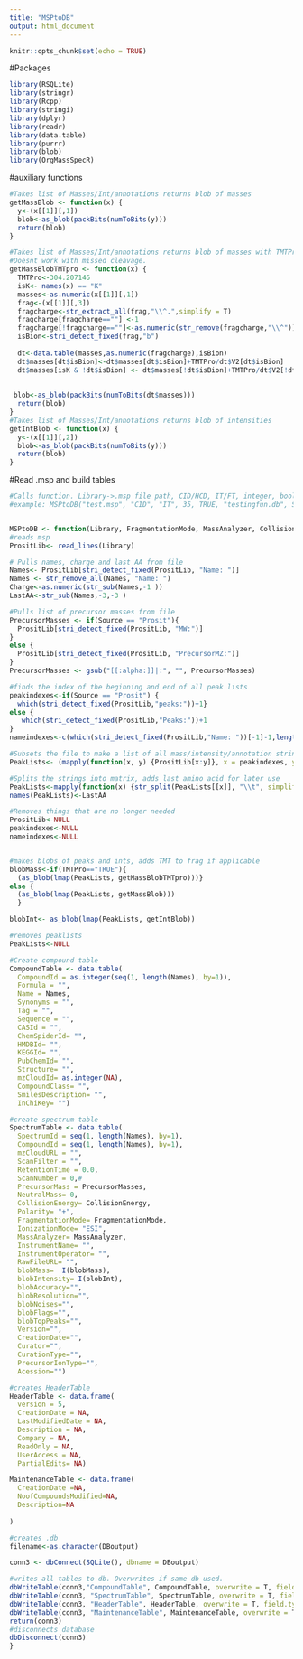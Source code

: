 ---
title: "MSPtoDB"
output: html_document
---

```{r setup, include=FALSE}
knitr::opts_chunk$set(echo = TRUE)
```

#Packages
```{r}
library(RSQLite)
library(stringr)
library(Rcpp)
library(stringi)
library(dplyr)
library(readr)
library(data.table)
library(purrr)
library(blob)
library(OrgMassSpecR)

```


#auxiliary functions 
```{r}
#Takes list of Masses/Int/annotations returns blob of masses
getMassBlob <- function(x) {
  y<-(x[[1]][,1])
  blob<-as_blob(packBits(numToBits(y)))
  return(blob)
}

#Takes list of Masses/Int/annotations returns blob of masses with TMTPro added
#Doesnt work with missed cleavage. 
getMassBlobTMTpro <- function(x) {
  TMTPro<-304.207146
  isK<- names(x) == "K"
  masses<-as.numeric(x[[1]][,1])
  frag<-(x[[1]][,3])
  fragcharge<-str_extract_all(frag,"\\^.",simplify = T)
  fragcharge[fragcharge==""] <-1
  fragcharge[!fragcharge==""]<-as.numeric(str_remove(fragcharge,"\\^"))
  isBion<-stri_detect_fixed(frag,"b")
 
  dt<-data.table(masses,as.numeric(fragcharge),isBion)
  dt$masses[dt$isBion]<-dt$masses[dt$isBion]+TMTPro/dt$V2[dt$isBion]
  dt$masses[isK & !dt$isBion] <- dt$masses[!dt$isBion]+TMTPro/dt$V2[!dt$isBion]
  
  
 blob<-as_blob(packBits(numToBits(dt$masses)))
  return(blob)
}
#Takes list of Masses/Int/annotations returns blob of intensities
getIntBlob <- function(x) {
  y<-(x[[1]][,2])
  blob<-as_blob(packBits(numToBits(y)))
  return(blob)
}

```


#Read .msp and build tables 
```{r}
#Calls function. Library->.msp file path, CID/HCD, IT/FT, integer, boolean, name of .db output
#example: MSPtoDB("test.msp", "CID", "IT", 35, TRUE, "testingfun.db", SpectraST/Prosit )


MSPtoDB <- function(Library, FragmentationMode, MassAnalyzer, CollisionEnergy, TMTPro, DBoutput, Source) {
#reads msp
PrositLib<- read_lines(Library)

# Pulls names, charge and last AA from file
Names<- PrositLib[stri_detect_fixed(PrositLib, "Name: ")]
Names <- str_remove_all(Names, "Name: ")
Charge<-as.numeric(str_sub(Names,-1 ))
LastAA<-str_sub(Names,-3,-3 )

#Pulls list of precursor masses from file
PrecursorMasses <- if(Source == "Prosit"){
  PrositLib[stri_detect_fixed(PrositLib, "MW:")]
}
else {
  PrositLib[stri_detect_fixed(PrositLib, "PrecursorMZ:")]
}
PrecursorMasses <- gsub("[[:alpha:]]|:", "", PrecursorMasses)

#finds the index of the beginning and end of all peak lists
peakindexes<-if(Source == "Prosit") {
  which(stri_detect_fixed(PrositLib,"peaks:"))+1}
else {
   which(stri_detect_fixed(PrositLib,"Peaks:"))+1
}
nameindexes<-c(which(stri_detect_fixed(PrositLib,"Name: "))[-1]-1,length(PrositLib))

#Subsets the file to make a list of all mass/intensity/annotation strings
PeakLists<- (mapply(function(x, y) {PrositLib[x:y]}, x = peakindexes, y = nameindexes))

#Splits the strings into matrix, adds last amino acid for later use
PeakLists<-mapply(function(x) {str_split(PeakLists[[x]], "\\t", simplify = T)}, x = seq(from=1,to=length(PeakLists), by=1))
names(PeakLists)<-LastAA

#Removes things that are no longer needed
PrositLib<-NULL
peakindexes<-NULL
nameindexes<-NULL


#makes blobs of peaks and ints, adds TMT to frag if applicable
blobMass<-if(TMTPro=="TRUE"){ 
  (as_blob(lmap(PeakLists, getMassBlobTMTpro)))}
else {
  (as_blob(lmap(PeakLists, getMassBlob)))
  }

blobInt<- as_blob(lmap(PeakLists, getIntBlob))

#removes peaklists
PeakLists<-NULL

#Create compound table
CompoundTable <- data.table(
  CompoundId = as.integer(seq(1, length(Names), by=1)), 
  Formula = "", 
  Name = Names,
  Synonyms = "",
  Tag = "",
  Sequence = "",
  CASId = "",
  ChemSpiderId= "",
  HMDBId= "",
  KEGGId= "",
  PubChemId= "",
  Structure= "",
  mzCloudId= as.integer(NA),
  CompoundClass= "",
  SmilesDescription= "",
  InChiKey= "")

#create spectrum table
SpectrumTable <- data.table(
  SpectrumId = seq(1, length(Names), by=1), 
  CompoundId = seq(1, length(Names), by=1), 
  mzCloudURL = "",
  ScanFilter = "",
  RetentionTime = 0.0,
  ScanNumber = 0,#
  PrecursorMass = PrecursorMasses,
  NeutralMass= 0,
  CollisionEnergy= CollisionEnergy,
  Polarity= "+",
  FragmentationMode= FragmentationMode,
  IonizationMode= "ESI",
  MassAnalyzer= MassAnalyzer,
  InstrumentName= "",
  InstrumentOperator= "",
  RawFileURL= "",
  blobMass=  I(blobMass),
  blobIntensity= I(blobInt),
  blobAccuracy="",
  blobResolution="",
  blobNoises="",
  blobFlags="",
  blobTopPeaks="",
  Version="",
  CreationDate="",
  Curator="",
  CurationType="",
  PrecursorIonType="",
  Acession="")

#creates HeaderTable
HeaderTable <- data.frame(
  version = 5, 
  CreationDate = NA, 
  LastModifiedDate = NA,
  Description = NA,
  Company = NA,
  ReadOnly = NA,
  UserAccess = NA,
  PartialEdits= NA)

MaintenanceTable <- data.frame(
  CreationDate =NA,
  NoofCompoundsModified=NA,
  Description=NA
  
)

#creates .db
filename<-as.character(DBoutput)

conn3 <- dbConnect(SQLite(), dbname = DBoutput)

#writes all tables to db. Overwrites if same db used.
dbWriteTable(conn3,"CompoundTable", CompoundTable, overwrite = T, field.types = c(CompoundId="INTEGER PRIMARY KEY", Synonyms="BLOB_TEXT", Structure="BLOB_TEXT"))
dbWriteTable(conn3, "SpectrumTable", SpectrumTable, overwrite = T, field.types = c( SpectrumId = "INTEGER PRIMARY KEY", CompoundId ="INTEGER REFERENCES [CompoundTable]", blobMass="BLOB", blobIntensity="BLOB", RetentionTime = "DOUBLE", ScanNumber ="INTEGER", PrecursorMass="DOUBLE", NeutralMass="DOUBLE", blobAccuracy = "BLOB",blobFlags = "BLOB",blobResolution = "BLOB",blobNoises = "BLOB",blobTopPeaks = "BLOB", Version = "INTEGER"))
dbWriteTable(conn3, "HeaderTable", HeaderTable, overwrite = T, field.types = c(version = "INTEGER NOT NULL DEFAULT 0", CreationDate="TEXT",LastModifiedDate="TEXT", Description="TEXT", Company="TEXT", ReadOnly = "BOOL", UserAccess="TEXT", PartialEdits = "BOOL"))
dbWriteTable(conn3, "MaintenanceTable", MaintenanceTable, overwrite = T, field.types = c(CreationDate="TEXT",NoofCompoundsModified = "INTEGER", Description="TEXT"))
return(conn3)
#disconnects database
dbDisconnect(conn3)
}

```




